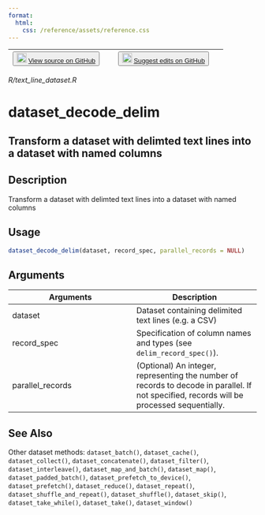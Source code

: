```yaml
---
format:
  html:
    css: /reference/assets/reference.css
---
```


| <button class="button"> ![](/reference/assets/GitHub-Mark-32px.png){width="20"} [View source on GitHub](https://github.com/rstudio/tfdatasets//blob/main/R/text_line_dataset.R) </button> | <button class="button"> ![](/reference/assets/GitHub-Mark-32px.png){width="20"} [Suggest edits on GitHub](https://github.com/rstudio/tfdatasets//edit/main/R/text_line_dataset.R) </button> |
|:------------------------------:|:--------------------------------------:|

*R/text_line_dataset.R*

# dataset_decode_delim

## Transform a dataset with delimted text lines into a dataset with named columns

## Description
Transform a dataset with delimted text lines into a dataset with named columns 


## Usage
```r
dataset_decode_delim(dataset, record_spec, parallel_records = NULL) 
```

## Arguments
|Arguments|Description|
|---|---|
| dataset | Dataset containing delimited text lines (e.g. a CSV) |
| record_spec | Specification of column names and types (see `delim_record_spec()`). |
| parallel_records | (Optional) An integer, representing the number of records to decode in parallel. If not specified, records will be processed sequentially. |






## See Also
Other dataset methods:  `dataset_batch()`, `dataset_cache()`, `dataset_collect()`, `dataset_concatenate()`, `dataset_filter()`, `dataset_interleave()`, `dataset_map_and_batch()`, `dataset_map()`, `dataset_padded_batch()`, `dataset_prefetch_to_device()`, `dataset_prefetch()`, `dataset_reduce()`, `dataset_repeat()`, `dataset_shuffle_and_repeat()`, `dataset_shuffle()`, `dataset_skip()`, `dataset_take_while()`, `dataset_take()`, `dataset_window()`

